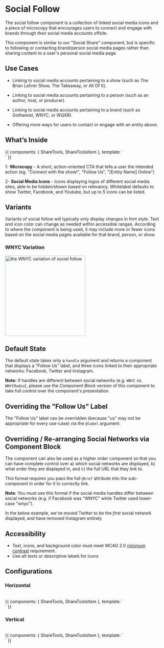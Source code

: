 
<Meta title="Components/Molecules/Social Follow"/>

# Social Follow

The social follow component is a collection of linked social media icons and a piece of microcopy that encourages users to connect and engage with brands through their social media accounts offsite.

This component is similar to our "Social Share" component, but is specific to following or contacting brand/person social media pages rather than sharing content to a user's personal social media page.

## Use Cases

- Linking to social media accounts pertaining to a show (such as The Brian Lehrer Show, The Takeaway, or All Of It).

- Linking to social media accounts pertaining to a person (such as an author, host, or producer).

- Linking to social media accounts pertaining to a brand (such as Gothamist, WNYC, or WQXR).

- Offering more ways for users to contact or engage with an entity above.

## What’s Inside

<Canvas>
    <Story name="Horizontal">
        {{
            components: { ShareTools, ShareToolsItem },
     template: `
<div class="sbdocs-large-container sbdocs-container-margin">
<share-tools label="Connect">
<share-tools-item service="facebook" username="WNYC" />
<share-tools-item service="twitter" username="WNYC" />
<share-tools-item service="instagram" username="WNYC" />
<share-tools-item service="youtube" username="UCbysmY4hyViQAAYEzOR-uCQ" />
</share-tools>
</div>
`
        }}
    </Story>
</Canvas>

1- **Microcopy** - A short, action-oriented CTA that tells a user the intended action (eg. "Connect with the show!", "Follow Us", "[Entity Name] Online")

2- **Social Media Icons** - Icons displaying logos of different social media sites, able to be hidden/shown based on relevancy. Whitelabel defaults to show Twitter, Facebook, and Youtube, but up to 5 icons can be listed.

## Variants
Variants of social follow will typically only display changes in font style. Text and icon color can change as needed within accessible ranges. According to where the component is being used, it may include more or fewer icons based on the social media pages available for that brand, person, or show.

### WNYC Variation
<img alt="the WNYC variation of social follow" src="/images/Molecules-SocialFollow-WNYC.png" width="262"/>


## Default State

The default state takes only a `handle` argument and returns a component that
displays a "Follow Us" label, and three icons linked to their appropriate
networks: Facebook, Twitter and Instagram.

**Note:** If handles are different between social networks (e.g. `WNYC` vs.
`WNYCRadio`), please use the *Component Block* version of this component to take
full control over the component's presentation.



## Overriding the "Follow Us" Label

The "Follow Us" label can be overridden (because "us" may not be appropriate
for every use-case) via the `@label` argument:



## Overriding / Re-arranging Social Networks via Component Block

The component can also be used as a higher order component so that you can have
complete control over a) which social networks are displayed, b) what order
they are displayed in, and c) the full URL that they link to.

This format requires you pass the full `@href` attribute into the sub-component in
order for it to correctly link.

**Note**: You *must* use this format if the social media handles differ between
social networks (e.g. if Facebook was "WNYC" while Twitter used lower-case "wnyc").

In the below example, we've moved Twitter to be the *first* social network
displayed, and have removed Instagram entirely

## Accessibility
-   Text, icons, and background color must meet WCAG 2.0  [minimum contrast](https://www.w3.org/WAI/WCAG21/Understanding/contrast-minimum.html)  requirement.
-   Use alt texts or descriptive labels for icons

## Configurations

<Canvas>
    <h3>Horizontal</h3> </br>
    <Story name="Horizontal Layout">
        {{
            components: { ShareTools, ShareToolsItem },
     template: `
<div class="sbdocs-large-container sbdocs-container-margin">
<share-tools label="Connect">
<share-tools-item service="facebook" username="WNYC" />
<share-tools-item service="twitter" username="WNYC" />
<share-tools-item service="instagram" username="WNYC" />
<share-tools-item service="youtube" username="UCbysmY4hyViQAAYEzOR-uCQ" />
</share-tools>
</div>
`
        }}
    </Story>
</Canvas>

<Canvas>
    <h3>Vertical</h3> </br>
    <Story name="Vertical Layout">
        {{
            components: { ShareTools, ShareToolsItem },
     template: `
<div class="sbdocs-large-container sbdocs-container-margin">
<share-tools label="Connect" layout="vertical">
<share-tools-item service="facebook" username="WNYC" />
<share-tools-item service="twitter" username="WNYC" />
<share-tools-item service="instagram" username="WNYC" />
<share-tools-item service="youtube" username="UCbysmY4hyViQAAYEzOR-uCQ" />
</share-tools>
</div>
`
        }}
    </Story>
</Canvas>

